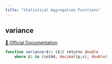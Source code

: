 ```yaml
---
title: "Statistical Aggregation Functions"
---
```


## variance
[🔗 Official Documentation](#https://cloud.google.com/bigquery/docs/reference/standard-sql/statistical_aggregate_functions#var_samp)

```sql
function variance<$1> ($1) returns double
	where $1 in (int64, decimal(p,s), double)
```



